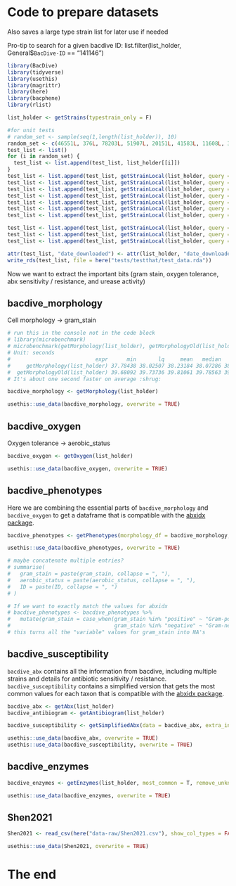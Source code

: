 # Code to prepare datasets

Also saves a large type strain list for later use if needed

Pro-tip to search for a given bacdive ID: list.filter(list_holder, General$`BacDive-ID` == "141146")

```r
library(BacDive)
library(tidyverse)
library(usethis)
library(magrittr)
library(here)
library(bacphene)
library(rlist)
```

```r

list_holder <- getStrains(typestrain_only = F)

```

```r
#for unit tests
# random_set <- sample(seq(1,length(list_holder)), 10)
random_set <- c(46551L, 376L, 78203L, 51907L, 20151L, 41583L, 11608L, 36060L, 38371L, 6841L)
test_list <- list()
for (i in random_set) {
  test_list <- list.append(test_list, list_holder[[i]])
}
test_list <- list.append(test_list, getStrainLocal(list_holder, query = "Acidicapsa dinghuensis", typestrain_only = T)[[1]]) #for testing getAbx
test_list <- list.append(test_list, getStrainLocal(list_holder, query = "Acinetobacter calcoaceticus", typestrain_only = T)[[2]]) #for testing getAbx (antibiogram)
test_list <- list.append(test_list, getStrainLocal(list_holder, query = 21374, typestrain_only = F)[[1]]) #for testing getAbx
test_list <- list.append(test_list, getStrainLocal(list_holder, query = 280, typestrain_only = F)[[1]]) #for testing getAbx
test_list <- list.append(test_list, getStrainLocal(list_holder, query = 8094, typestrain_only = F)[[1]]) #for testing getAbx
test_list <- list.append(test_list, getStrainLocal(list_holder, query = 159751, typestrain_only = F)[[1]]) #for testing getAbx
test_list <- list.append(test_list, getStrainLocal(list_holder, query = 158420, typestrain_only = F)[[1]]) #for testing getAbx

test_list <- list.append(test_list, getStrainLocal(list_holder, query = "Abyssibacter profundi", typestrain_only = T)[[1]]) #for testing getEnzymes
test_list <- list.append(test_list, getStrainLocal(list_holder, query = "Bacteroides fragilis", typestrain_only = T)[[1]])
test_list <- list.append(test_list, getStrainLocal(list_holder, query = "Bacteroides fragilis", typestrain_only = F)[[2]]) #for testing getStrainLocal and having multiple strains of the same species

attr(test_list, "date_downloaded") <- attr(list_holder, "date_downloaded")
write_rds(test_list, file = here("tests/testthat/test_data.rda"))
```


Now we want to extract the important bits (gram stain, oxygen tolerance, abx sensitivity / resistance, and urease activity)

## bacdive_morphology

Cell morphology -> gram_stain

```r

# run this in the console not in the code block
# library(microbenchmark)
# microbenchmark(getMorphology(list_holder), getMorphologyOld(list_holder), times = 5)
# Unit: seconds
#                           expr      min       lq     mean   median       uq      max neval cld
#     getMorphology(list_holder) 37.78438 38.02507 38.23184 38.07286 38.30433 38.97256     5  a 
#  getMorphologyOld(list_holder) 39.68092 39.73736 39.81061 39.78563 39.84407 40.00506     5   b
# It's about one second faster on average :shrug:

bacdive_morphology <- getMorphology(list_holder)

usethis::use_data(bacdive_morphology, overwrite = TRUE)

```

## bacdive_oxygen

Oxygen tolerance -> aerobic_status

```r

bacdive_oxygen <- getOxygen(list_holder)

usethis::use_data(bacdive_oxygen, overwrite = TRUE)

```

## bacdive_phenotypes

Here we are combining the essential parts of `bacdive_morphology` and `bacdive_oxygen` to get a dataframe that is compatible with the [abxidx package](https://github.com/PennChopMicrobiomeProgram/abxidx).

```r

bacdive_phenotypes <- getPhenotypes(morphology_df = bacdive_morphology, oxygen_df = bacdive_oxygen)

usethis::use_data(bacdive_phenotypes, overwrite = TRUE)

# maybe concatenate multiple entries?
# summarise(
#   gram_stain = paste(gram_stain, collapse = ", "),
#   aerobic_status = paste(aerobic_status, collapse = ", "),
#   ID = paste(ID, collapse = ", ")
# )

# If we want to exactly match the values for abxidx
# bacdive_phenotypes <- bacdive_phenotypes %>%
#   mutate(gram_stain = case_when(gram_stain %in% "positive" ~ "Gram-positive",
#                                 gram_stain %in% "negative" ~ "Gram-negative"))
# this turns all the "variable" values for gram_stain into NA's


```

## bacdive_susceptibility

`bacdive_abx` contains all the information from bacdive, including multiple strains and details for antibiotic sensitivity / resistance. `bacdive_susceptibility` contains a simplified version that gets the most common values for each taxon that is compatible with the [abxidx package](https://github.com/PennChopMicrobiomeProgram/abxidx).

```r

bacdive_abx <- getAbx(list_holder)
bacdive_antibiogram <- getAntibiogram(list_holder)

bacdive_susceptibility <- getSimplifiedAbx(data = bacdive_abx, extra_info = F, most_common = T, remove_unknown = T)

usethis::use_data(bacdive_abx, overwrite = TRUE)
usethis::use_data(bacdive_susceptibility, overwrite = TRUE)

```

## bacdive_enzymes

```r

bacdive_enzymes <- getEnzymes(list_holder, most_common = T, remove_unknown = T)

usethis::use_data(bacdive_enzymes, overwrite = TRUE)

```

## Shen2021

```r

Shen2021 <- read_csv(here("data-raw/Shen2021.csv"), show_col_types = FALSE)

usethis::use_data(Shen2021, overwrite = TRUE)

```

# The end

